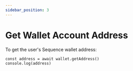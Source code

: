 ```yaml
---
sidebar_position: 3
---
```


# Get Wallet Account Address

To get the user's Sequence wallet address:

```
const address = await wallet.getAddress()
console.log(address)
```
